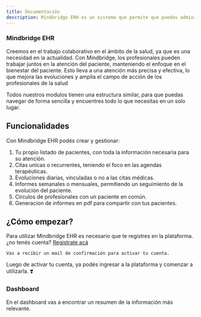 ```yaml
---
title: Documentación
description: Mindbridge ERH es un sistema que permite que puedas administrar la información de tus pacientes y tu consultorio en una sola plataforma.
---
```


### Mindbridge EHR

Creemos en el trabajo colaborativo en el ámbito de la salud,
ya que es una necesidad en la actualidad.
Con Mindbridge, los profesionales pueden trabajar juntos en la atención del paciente,
manteniendo el enfoque en el bienestar del paciente.
Esto lleva a una atención más precisa y efectiva, lo que mejora las evoluciones y amplía el campo de acción de los profesionales de la salud

Todos nuestros modulos tienen una estructura similar, para que puedas navegar de forma sencilla y encuentres todo lo que necesitas en un solo lugar.

## Funcionalidades

Con Mindbridge EHR podés crear y gestionar:

1. Tu propio listado de pacientes, con toda la información necesaria para su atención.
2. Citas unicas o recurrentes, teniendo el foco en las agendas terapéuticas.
3. Evoluciones diarias, vinculadas o no a las citas médicas.
4. Informes semanales o mensuales, permitiendo un seguimiento de la evolución del paciente.
5. Circulos de profesionales con un paciente en común.
6. Generacion de informes en pdf para compartir con tus pacientes.

## ¿Cómo empezar?

Para utilizar Mindbridge EHR es necesario que te registres en la plataforma.
¿no tenés cuenta? [Registrate acá](https://app.mindbridge.com.ar/auth/signup)

`Vas a recibir un mail de confirmación para activar tu cuenta.`

Luego de activar tu cuenta, ya podés ingresar a la plataforma y comenzar a utilizarla. ❣️

<div class="grid gap-4 mt-6">

<Card href="/docs/documentation/dashboard">

### Dashboard

En el dashboard vas a encontrar un resumen de la información más relevante.

</Card>

</div>
